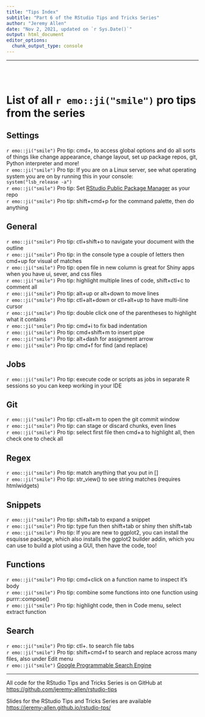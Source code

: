 ```yaml
---
title: "Tips Index"
subtitle: "Part 6 of the RStudio Tips and Tricks Series"
author: "Jeremy Allen"
date: "Nov 2, 2021, updated on `r Sys.Date()`"
output: html_document
editor_options: 
  chunk_output_type: console
---
```

------------------------------------------------------------------------

<br>
<br>

# List of all `r emo::ji("smile")` pro tips from the series

## Settings  
`r emo::ji("smile")` Pro tip: cmd+, to access global options and do all sorts of things like change appearance, change layout, set up package repos, git, Python interpreter and more!  
`r emo::ji("smile")` Pro tip: If you are on a Linux server, see what operating system you are on by running this in your console:  
`system("lsb_release -a")`  
`r emo::ji("smile")` Pro tip: Set [RStudio Public Package Manager](https://packagemanager.rstudio.com/client/) as your repo  
`r emo::ji("smile")` Pro tip: shift+cmd+p for the command palette, then do anything  

## General  
`r emo::ji("smile")` Pro tip: ctl+shift+o to navigate your document with the outline  
`r emo::ji("smile")` Pro tip: in the console type a couple of letters then cmd+up for visual of matches  
`r emo::ji("smile")` Pro tip: open file in new column is great for Shiny apps when you have ui, sever, and css files  
`r emo::ji("smile")` Pro tip: highlight multiple lines of code, shift+ctl+c to comment all  
`r emo::ji("smile")` Pro tip: alt+up or alt+down to move lines  
`r emo::ji("smile")` Pro tip: ctl+alt+down or ctl+alt+up to have multi-line cursor  
`r emo::ji("smile")` Pro tip: double click one of the parentheses to highlight what it contains  
`r emo::ji("smile")` Pro tip: cmd+i to fix bad indentation  
`r emo::ji("smile")` Pro tip: cmd+shift+m to insert pipe  
`r emo::ji("smile")` Pro tip: alt+dash for assignment arrow  
`r emo::ji("smile")` Pro tip: cmd+f for find (and replace)  

## Jobs
`r emo::ji("smile")` Pro tip: execute code or scripts as jobs in separate R sessions so you can keep working in your IDE  

## Git  
`r emo::ji("smile")` Pro tip: ctl+alt+m to open the git commit window  
`r emo::ji("smile")` Pro tip: can stage or discard chunks, even lines  
`r emo::ji("smile")` Pro tip: select first file then cmd+a to highlight all, then check one to check all  

## Regex  
`r emo::ji("smile")` Pro tip: match anything that you put in []  
`r emo::ji("smile")` Pro tip: str_view() to see string matches (requires htmlwidgets)  

## Snippets  
`r emo::ji("smile")` Pro tip: shift+tab to expand a snippet  
`r emo::ji("smile")` Pro tip: type fun then shift+tab or shiny then shift+tab  
`r emo::ji("smile")` Pro tip: If you are new to ggplot2, you can install the esquisse package, which also installs the ggplot2 builder addin, which you can use to build a plot using a GUI, then have the code, too!  

## Functions  
`r emo::ji("smile")` Pro tip: cmd+click on a function name to inspect it's body  
`r emo::ji("smile")` Pro tip: combine some functions into one function using purrr::compose()  
`r emo::ji("smile")` Pro tip: highlight code, then in Code menu, select extract function  

## Search  
`r emo::ji("smile")` Pro tip: ctl+. to search file tabs  
`r emo::ji("smile")` Pro tip: shift+cmd+f to search and replace across many files, also under Edit menu  
`r emo::ji("smile")` [Google Programmable Search Engine](https://programmablesearchengine.google.com/about/)  

------------------------------------------------------------------------

All code for the RStudio Tips and Tricks Series is on GitHub at  
<https://github.com/jeremy-allen/rstudio-tips>
  
Slides for the RStudio Tips and Tricks Series are available  
<https://jeremy-allen.github.io/rstudio-tps/>
